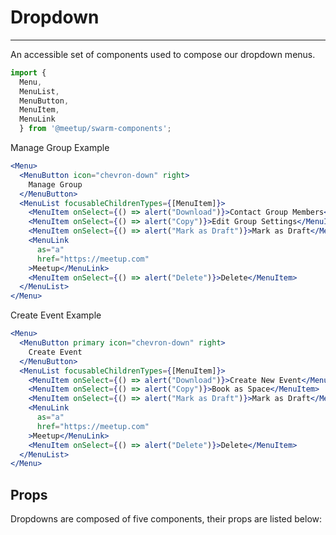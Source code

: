 
# Dropdown
---
An accessible set of components used to compose our dropdown menus.

```jsx
import { 
  Menu,
  MenuList,
  MenuButton,
  MenuItem,
  MenuLink
  } from '@meetup/swarm-components';
```

<Example />

Manage Group Example
```.jsx
<Menu>
  <MenuButton icon="chevron-down" right>
    Manage Group
  </MenuButton>
  <MenuList focusableChildrenTypes={[MenuItem]}>
    <MenuItem onSelect={() => alert("Download")}>Contact Group Members</MenuItem>
    <MenuItem onSelect={() => alert("Copy")}>Edit Group Settings</MenuItem>
    <MenuItem onSelect={() => alert("Mark as Draft")}>Mark as Draft</MenuItem>
    <MenuLink
      as="a"
      href="https://meetup.com"
    >Meetup</MenuLink>
    <MenuItem onSelect={() => alert("Delete")}>Delete</MenuItem>
  </MenuList>
</Menu>
```

Create Event Example
```.jsx
<Menu>
  <MenuButton primary icon="chevron-down" right>
    Create Event
  </MenuButton>
  <MenuList focusableChildrenTypes={[MenuItem]}>
    <MenuItem onSelect={() => alert("Download")}>Create New Event</MenuItem>
    <MenuItem onSelect={() => alert("Copy")}>Book as Space</MenuItem>
    <MenuItem onSelect={() => alert("Mark as Draft")}>Mark as Draft</MenuItem>
    <MenuLink
      as="a"
      href="https://meetup.com"
    >Meetup</MenuLink>
    <MenuItem onSelect={() => alert("Delete")}>Delete</MenuItem>
  </MenuList>
</Menu>
```

## Props
Dropdowns are composed of five components, their props are listed below:
<br/>
<PropsTable propMetaData={Menu.__docgenInfo} />
<PropsTable propMetaData={MenuList.__docgenInfo} />
<PropsTable propMetaData={MenuButton.__docgenInfo} />
<PropsTable propMetaData={MenuItem.__docgenInfo} />
